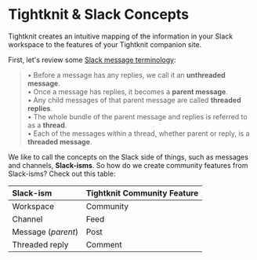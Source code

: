 # Tightknit & Slack Concepts

Tightknit creates an intuitive mapping of the information in your Slack workspace to the features of your Tightknit companion site.

First, let's review some [Slack message terminology](https://api.slack.com/messaging/managing#threading):

> • Before a message has any replies, we call it an **unthreaded message**.<br/>
> • Once a message has replies, it becomes a **parent message**.<br/>
> • Any child messages of that parent message are called **threaded replies**.<br/>
> • The whole bundle of the parent message and replies is referred to as a **thread**.<br/>
> • Each of the messages within a thread, whether parent or reply, is a **threaded message**.<br/>

We like to call the concepts on the Slack side of things, such as messages and channels, **Slack-isms**.
So how do we create community features from Slack-isms? Check out this table:

| **Slack-ism**      | **Tightknit Community Feature** |
| :----------------- | :------------------------------ |
| Workspace          | Community                       |
| Channel            | Feed                            |
| Message (_parent_) | Post                            |
| Threaded reply     | Comment                         |

